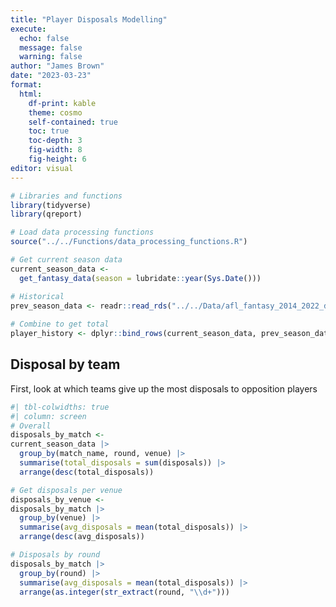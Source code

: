 ```yaml
---
title: "Player Disposals Modelling"
execute:
  echo: false
  message: false
  warning: false
author: "James Brown"
date: "2023-03-23"
format:
  html:
    df-print: kable
    theme: cosmo
    self-contained: true
    toc: true
    toc-depth: 3
    fig-width: 8
    fig-height: 6
editor: visual
---
```


```r
# Libraries and functions
library(tidyverse)
library(qreport)

# Load data processing functions
source("../../Functions/data_processing_functions.R")

# Get current season data
current_season_data <-
  get_fantasy_data(season = lubridate::year(Sys.Date()))

# Historical
prev_season_data <- readr::read_rds("../../Data/afl_fantasy_2014_2022_data.rds")
  
# Combine to get total
player_history <- dplyr::bind_rows(current_season_data, prev_season_data)
```

## Disposal by team

First, look at which teams give up the most disposals to opposition players

```r
#| tbl-colwidths: true
#| column: screen
# Overall
disposals_by_match <-
current_season_data |> 
  group_by(match_name, round, venue) |> 
  summarise(total_disposals = sum(disposals)) |> 
  arrange(desc(total_disposals))

# Get disposals per venue
disposals_by_venue <-
disposals_by_match |>
  group_by(venue) |>
  summarise(avg_disposals = mean(total_disposals)) |>
  arrange(desc(avg_disposals))

# Disposals by round
disposals_by_match |>
  group_by(round) |>
  summarise(avg_disposals = mean(total_disposals)) |>
  arrange(as.integer(str_extract(round, "\\d+")))


```

